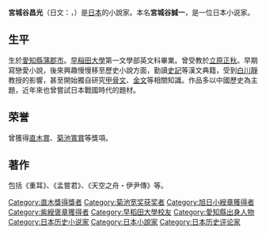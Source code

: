 {{Japanese|japanese=宮城谷 昌光|kana=みやぎたに まさみつ|romaji=Miyagitani Masamitsu}}

'''宮城谷昌光'''（日文：{{lang|ja|宮城谷昌光}}，{{bd|1945年|2月4日|||宮M}}）是[[日本|日本]]的小說家。本名'''宮城谷誠一'''，是一位日本小说家。

==生平==
生於[[愛知縣|愛知縣]][[蒲郡市|蒲郡市]]。[[早稲田大學|早稲田大學]]第一文學部英文科畢業。曾受教於[[立原正秋|立原正秋]]。早期寫戀愛小說，後來興趣慢慢移至歷史小說方面，勤讀[[史記|史記]]等漢文典籍，受到[[白川靜|白川靜]]教授的影響，甚至開始獨自研究[[甲骨文|甲骨文]]、[[金文|金文]]等相關知識。作品多以中國歷史為主題，近年來也曾嘗試日本戰國時代的題材。

==荣誉==
曾獲得[[直木賞|直木賞]]、[[菊池寬賞|菊池寬賞]]等獎項。

==著作==
包括《重耳》、《孟嘗君》、《天空之舟・伊尹傳》等。

{{每日艺术奖}}
{{Authority control}}
{{DEFAULTSORT:Miyagitani Masamitsu}}
[[Category:直木獎得獎者|Category:直木獎得獎者]]
[[Category:菊池宽奖获奖者|Category:菊池宽奖获奖者]]
[[Category:旭日小綬章獲得者|Category:旭日小綬章獲得者]]
[[Category:紫綬褒章獲得者|Category:紫綬褒章獲得者]]
[[Category:早稻田大學校友|Category:早稻田大學校友]]
[[Category:愛知縣出身人物|Category:愛知縣出身人物]]
[[Category:日本历史小说家|Category:日本历史小说家]]
[[Category:日本小說家|Category:日本小說家]]
[[Category:日本历史评论家|Category:日本历史评论家]]